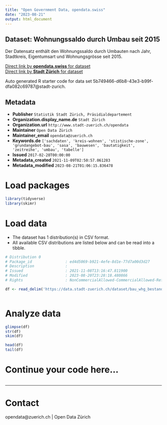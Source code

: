 ```yaml
---
title: "Open Government Data, opendata.swiss"
date: "2023-08-21"
output: html_document
---
```


## Dataset: Wohnungssaldo durch Umbau seit 2015

Der Datensatz enthält den Wohnungssaldo durch Umbauten nach Jahr, Stadtkreis, Eigentumsart und Wohnungsgrösse seit 2015.

[Direct link by **opendata.swiss** for dataset](https://opendata.swiss/de/dataset/wohnungssaldo-durch-umbau-seit-2015)<br>
[Direct link by **Stadt Zürich** for dataset](https://data.stadt-zuerich.ch/dataset/bau_whg_bestand_umbau_ea_zizahlkat_kreis_saldo_jahr_od5101)

Auto generated R starter code for data set 5b749466-d6b8-43e3-b99f-dfa082c69787@stadt-zurich.

## Metadata

- **Publisher** `Statistik Stadt Zürich, Präsidialdepartement`
- **Organization.display_name.de** `Stadt Zürich`
- **Organization.url** `http://www.stadt-zuerich.ch/opendata`
- **Maintainer** `Open Data Zürich`
- **Maintainer_email** `opendata@zuerich.ch`
- **Keywords.de** `['sachdaten', 'kreis-wohnen', 'stistische-zone', 'grundangebot-bau', 'sasa', 'bauwesen', 'bautatigkeit', 'zeitreihe', 'umbau', 'tabelle']`
- **Issued** `2017-02-28T00:00:00`
- **Metadata_created** `2021-11-09T02:50:57.061283`
- **Metadata_modified** `2023-08-21T01:06:15.836478`


# Load packages

```r

library(tidyverse)
library(skimr)

```

# Load data

-   The dataset has 1 distribution(s) in CSV format.
-   All available CSV distributions are listed below and can be read into a tibble.

```r

# Distribution 0
# Package_id               : ed4d5069-b921-4efe-8d1e-77d7a00d3d27
# Description              : 
# Issued                   : 2021-11-08T13:16:47.811900
# Modified                 : 2023-08-20T23:28:18.480866
# Rights                   : NonCommercialAllowed-CommercialAllowed-ReferenceNotRequired

df <- read_delim('https://data.stadt-zuerich.ch/dataset/bau_whg_bestand_umbau_ea_zizahlkat_kreis_saldo_jahr_od5101/download/BAU510OD5101.csv')



```

# Analyze data

```r

glimpse(df)
str(df)
skim(df)

head(df)
tail(df)

```

# Continue your code here...

```r

```

------------------------------------------------------------------------

# Contact

opendata@zuerich.ch | Open Data Zürich
